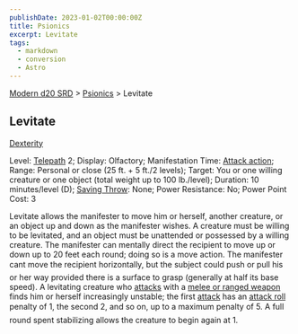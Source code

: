 ```yaml
---
publishDate: 2023-01-02T00:00:00Z
title: Psionics
excerpt: Levitate
tags:
  - markdown
  - conversion
  - Astro
---
```


[Modern d20 SRD](/#modernD20) > [Psionics](modern-d20-srd-psionics-index) > Levitate

## Levitate

[Dexterity](modern-d20-srd-basics-ability-scores)

Level: [Telepath](modern-d20-srd-classes-advanced-telepath) 2; Display: Olfactory; Manifestation Time: [Attack action](modern-d20-srd-combat-attack-actions); Range: Personal or close (25 ft. + 5 ft./2 levels); Target: You or one willing creature or one object (total weight up to 100 lb./level); Duration: 10 minutes/level (D); [Saving Throw](modern-d20-srd-special-abilities-power-resistance): None; Power Resistance: No; Power Point Cost: 3

Levitate allows the manifester to move him or herself, another creature, or an object up and down as the manifester wishes. A creature must be willing to be levitated, and an object must be unattended or possessed by a willing creature. The manifester can mentally direct the recipient to move up or down up to 20 feet each round; doing so is a move action. The manifester cant move the recipient horizontally, but the subject could push or pull his or her way provided there is a surface to grasp (generally at half its base speed). A levitating creature who [attacks](modern-d20-srd-combat-attack-roll) with a [melee or ranged weapon](modern-d20-srd-equipment-equipment-weapons) finds him or herself increasingly unstable; the first [attack](modern-d20-srd-combat-attack-roll) has an [attack roll](modern-d20-srd-combat-attack-roll) penalty of 1, the second 2, and so on, up to a maximum penalty of 5. A full round spent stabilizing allows the creature to begin again at 1.
